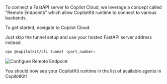 
To connect a FastAPI server to Copilot Cloud, we leverage a concept called "Remote Endpoints"
which allow CopilotKit runtime to connect to various backends.

To get started, <LinkToCopilotCloud asButton={false}>navigate to Copilot Cloud</LinkToCopilotCloud>. 

<Callout title="Don't want to use a tunnel?">
Just skip the tunnel setup and use your hosted FastAPI server address instead.
</Callout>

```sh
npx @copilotkit/cli tunnel <port_number>
```

<Frame className="mt-4">
    <img src="/images/copilot-cloud/cpk-cloud-remote-endpoint-setup.gif" alt="Configure Remote Endpoint" />
</Frame>

You should now see your CopilotKit runtime in the list of available agents in CopilotKit!